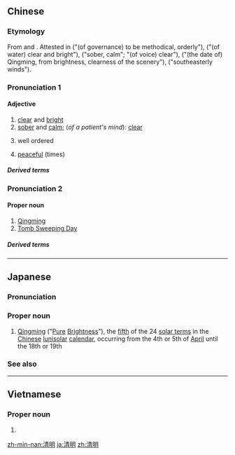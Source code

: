 ==Chinese==
{{zh-forms}}

===Etymology===
From {{och-l|清|clear; pure}} and {{och-l|明|bright}}. Attested in ''{{w|Shijing}}'' ("(of governance) to be methodical, orderly"), ''{{w|Xunzi}}'' ("(of water) clear and bright"), ''{{w|Classic of Rites}}'' ("sober, calm"; "(of voice) clear"), ''{{w|:zh:逸周書|Lost Book of Zhou}}'' ("(the date of) Qingming, from brightness, clearness of the scenery"), ''{{w|Guoyu (book)|Guoyu}}'' ("southeasterly winds").

===Pronunciation 1===
{{zh-pron
|m=qīngmíng
|c=cing1 ming4
|h=pfs=chhîn-mìn
|mn=chheng-bêng
|mn-t=cêng1 mêng5
|cat=a
}}

====Adjective====
{{zh-adj}}

# [[clear]] and [[bright]]
# [[sober]] and [[calm]]; (''of a patient's mind''): [[clear]]
# {{lb|zh|of a government or administration}} well ordered
# [[peaceful]] (times)

=====Derived terms=====
{{zh-der|神志清明}}

===Pronunciation 2===
{{zh-pron
|m=Qīngmíng
|c=cing1 ming4,cing1 ming4-2
|h=pfs=Chhiâng-miàng
|mn=xm,kh:Chheng-bêng/xm,tp:Chhiⁿ-miâ/qz:Chhuiⁿ-miâ/zz:Chheⁿ-miâ
|mn-t=cêng1 mêng5
|cat=a
}}

====Proper noun====
{{zh-proper noun}}

# [[Qingming]] {{gloss|[[fifth]] of the 24 [[solar term]]s in the [[Chinese calendar]], occurring from [[April]] 4 or 5 to 18 or 19}}
# [[Tomb Sweeping Day]] {{gloss|[[annual]] [[Chinese]] [[festival]] [[observe]]d on the first day of Qingming}}

=====Derived terms=====
{{zh-der|清明節}}

{{zh-cat|Calendar terms|Festivals}}

----

==Japanese==
{{ja-kanjitab|せい|めい|yomi=o}}

===Pronunciation===
{{ja-pron|せいめい|y=o}}

===Proper noun===
{{ja-pos|proper|せいめい}}

# [[Qingming]] ("[[pure|Pure]] [[brightness|Brightness]]"), the [[fifth]] of the 24 [[solar term]]s in the [[Chinese]] [[lunisolar]] [[calendar]], occurring from the 4th or 5th of [[April]] until the 18th or 19th

===See also===
{{list:solar terms/ja}}

----

==Vietnamese==
{{vi-hantutab}}

===Proper noun===
{{vi-hantu}}

# {{han tu form of|thanh minh}}

[[zh-min-nan:清明]]
[[ja:清明]]
[[zh:清明]]